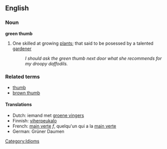 ==English==

===Noun===
'''green thumb'''

# One skilled at growing [[plant]]s; that said to be posessed by a talented [[garden]]er
#:''I should ask the green thumb next door what she recommends for my droopy daffodils.''

===Related terms===
*[[thumb]]
*[[brown thumb]]

====Translations====
*Dutch: iemand met [[groene vingers]]
*Finnish: [[viherpeukalo]]
*French: [[main verte]] ''f'', quelqu'un qui a la [[main verte]]
*German: Grüner Daumen

[[Category:Idioms]]